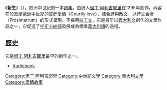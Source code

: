 {{unreferenced|time=2011-12-02T03:11:37+00:00}}
{{Otheruses|subject=歐洲中世紀的詩集|other=同名美國犯罪電影|新生 (1915年電影)}}
《'''新生'''》（{{lang-it|La Vita Nuova}}），歐洲中世紀的一本[[詩集|詩集]]，由詩人[[但丁·阿利吉耶里|但丁·阿利吉耶里]]在1295年創作。內容在於歌頌歐洲中世紀的[[宮廷愛情|宮廷愛情]]（Courtly love），結合[[詩|詩]]與[[散文|散文]]，以詩文合璧（Prosimetrum）的形式呈現。不採用[[拉丁文|拉丁文]]，它是最早以[[義大利文|義大利文]]創作的文學作品之一，它促進了[[托斯卡納語|托斯卡納語]]發展成為標準[[義大利語|義大利語]]的過程。

==歷史==
它是[[但丁·阿利吉耶里|但丁·阿利吉耶里]]最早的創作之一。
* [https://web.archive.org/web/20170426044316/http://www.classicistranieri.com/dante-alighieri-vita-nuova-audiobook-mp3-lettura-di-valerio-di-stefano.html Audiobook]
{{但丁}}{{Authority control}}
{{DEFAULTSORT:La Vita Nuova}}


[[Category:但丁·阿利吉耶里|Category:但丁·阿利吉耶里]]
[[Category:中世紀文學|Category:中世紀文學]]
[[Category:義大利文學|Category:義大利文學]]
[[Category:爱情故事|Category:爱情故事]]